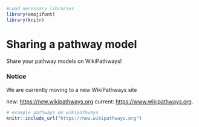 
```r
#Load necessary libraries
library(emojifont)
library(knitr)
```

# Sharing a pathway model

Share your pathway models on WikiPathways!

### Notice
We are currently moving to a new WikiPathways site

new: [https://new.wikipathways.org](https://new.wikipathways.org)
current: [https://www.wikipathways.org](https://www.wikipathways.org/index.php/WikiPathways). 

```r
# example pathways on wikipathways 
knitr::include_url("https://new.wikipathways.org")
```


